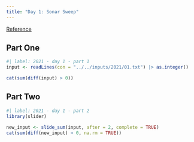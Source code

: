 ```yaml
---
title: "Day 1: Sonar Sweep"
---
```


[Reference](https://adventofcode.com/2021/day/1)

## Part One

```r
#| label: 2021 - day 1 - part 1
input <- readLines(con = "../../inputs/2021/01.txt") |> as.integer()

cat(sum(diff(input) > 0))
```

## Part Two

```r
#| label: 2021 - day 1 - part 2
library(slider)

new_input <- slide_sum(input, after = 2, complete = TRUE)
cat(sum(diff(new_input) > 0, na.rm = TRUE))
```
